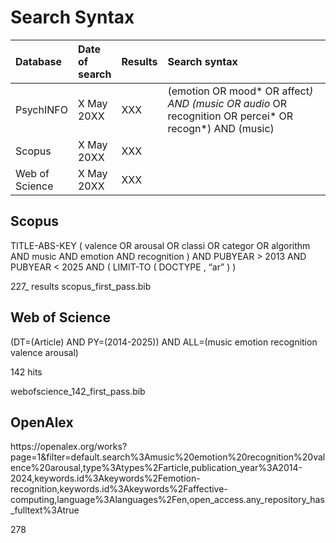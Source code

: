# Search Syntax


| Database       | Date of search | Results | Search syntax                                                                                                                                                                                                                                                                                                              |
| :--------------| :------------- | :------ | :----------------------------------------------------------------------------------------------------- |
| PsychINFO      | X May 20XX    | XXX     | (emotion OR mood* OR affect*) AND (music OR audio* OR recognition OR percei* OR recogn*) AND (music)   |
| Scopus         | X May 20XX    | XXX     |           |
| Web of Science | X May 20XX    | XXX     |           |


## Scopus


TITLE-ABS-KEY ( valence OR arousal OR classi OR categor OR algorithm AND music AND emotion AND recognition ) AND PUBYEAR > 2013 AND PUBYEAR < 2025 AND ( LIMIT-TO ( DOCTYPE , "ar" ) )


227_ results
scopus_first_pass.bib


## Web of Science

(DT=(Article) AND PY=(2014-2025)) AND ALL=(music emotion recognition valence arousal)

142 hits

webofscience_142_first_pass.bib


## OpenAlex


https://openalex.org/works?page=1&filter=default.search%3Amusic%20emotion%20recognition%20valence%20arousal,type%3Atypes%2Farticle,publication_year%3A2014-2024,keywords.id%3Akeywords%2Femotion-recognition,keywords.id%3Akeywords%2Faffective-computing,language%3Alanguages%2Fen,open_access.any_repository_has_fulltext%3Atrue

278